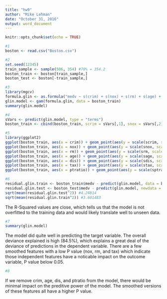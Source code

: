 ```yaml
---
title: "hw9"
author: "Mike Lehman"
date: "October 31, 2016"
output: word_document
---
```


```r
knitr::opts_chunk$set(echo = TRUE)
```

```r
#1
boston <- read.csv("Boston.csv")
```

```r
#2
set.seed(12345)
train_sample <- sample(506, 354) #70% = 354.2
boston_train <- boston[train_sample,]
boston_test <- boston[-train_sample,]
```

```r
#3
library(mgcv)
formula.glin <- as.formula("medv ~ s(crim) + s(nox) + s(rm) + s(age) + s(dis) + s(tax) + s(ptratio)")
glin.model <- gam(formula.glin, data = boston_train)
summary(glin.model)
```

```r
#4
sVars <- predict(glin.model, type = "terms")
boston_train <- cbind(boston_train, scrim = sVars[,1], snox = sVars[,2], srm = sVars[,3], sage = sVars[,4], sdis = sVars[,5], stax = sVars[,6], sptratio = sVars[,7])
```

```r
#5
library(ggplot2)
ggplot(boston_train, aes(x = crim)) + geom_point(aes(y = scale(scrim, scale = F))) + geom_smooth(aes(y = scale(medv, scale = F)))
ggplot(boston_train, aes(x = nox)) + geom_point(aes(y = scale(snox, scale = F))) + geom_smooth(aes(y = scale(medv, scale = F)))
ggplot(boston_train, aes(x = rm)) + geom_point(aes(y = scale(srm, scale = F))) + geom_smooth(aes(y = scale(medv, scale = F)))
ggplot(boston_train, aes(x = age)) + geom_point(aes(y = scale(sage, scale = F))) + geom_smooth(aes(y = scale(medv, scale = F)))
ggplot(boston_train, aes(x = dis)) + geom_point(aes(y = scale(sdis, scale = F))) + geom_smooth(aes(y = scale(medv, scale = F)))
ggplot(boston_train, aes(x = tax)) + geom_point(aes(y = scale(stax, scale = F))) + geom_smooth(aes(y = scale(medv, scale = F)))
ggplot(boston_train, aes(x = ptratio)) + geom_point(aes(y = scale(sptratio, scale = F))) + geom_smooth(aes(y = scale(medv, scale = F)))
```

```r
#6
residual.glin.train <- boston_train$medv - predict(glin.model, data = boston_train)
residual.glin.test <- boston_test$medv - predict(glin.model, newdata = boston_test)
sqrt(mean(residual.glin.test^2)) #4.24814
sqrt(mean(residual.glin.train^2)) #3.601483
```

The R-Squared values are close, which tells us that the model is not overfitted to the training data and would
likely translate well to unseen data. 

```r
#7
summary(glin.model)
```

The model did quite well in predicting the target variable. The overall deviance explained is high (84.5%),
which explains a great deal of the deviance of predictions in the dependent variable. There are a few smoothed
features with a low P value (nox, rm, and tax) which indicate those independent features have a noticable
impact on the outcome variable, P value below 0.05.

```r
#8
```
If we remove crim, age, dis, and ptratio from the model, there would be minimal impact on the preditive
power of the model. The smoothed versions of these features all have a higher P value.
